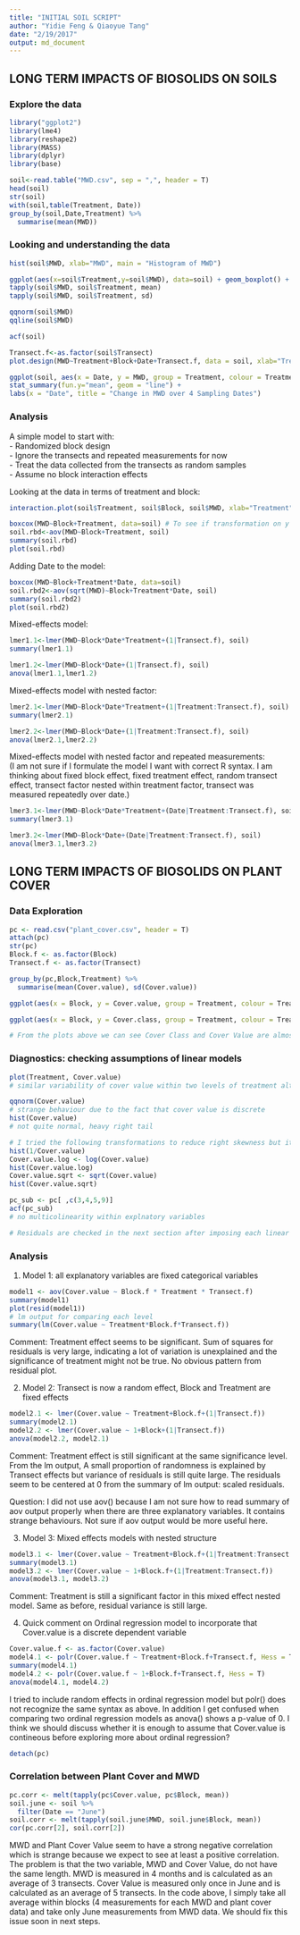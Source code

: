 ```yaml
---
title: "INITIAL SOIL SCRIPT"
author: "Yidie Feng & Qiaoyue Tang"
date: "2/19/2017"
output: md_document
---
```


## LONG TERM IMPACTS OF BIOSOLIDS ON SOILS

### Explore the data
```r
library("ggplot2")
library(lme4)
library(reshape2)
library(MASS)
library(dplyr)
library(base)
```

```r
soil<-read.table("MWD.csv", sep = ",", header = T) 
head(soil)
str(soil)
with(soil,table(Treatment, Date))
group_by(soil,Date,Treatment) %>%
  summarise(mean(MWD))
```

### Looking and understanding the data
```r
hist(soil$MWD, xlab="MWD", main = "Histogram of MWD")

ggplot(aes(x=soil$Treatment,y=soil$MWD), data=soil) + geom_boxplot() + labs(y="MWD", x="Treatment", main="Boxplot of MWD for the Two Treatment Groups")
tapply(soil$MWD, soil$Treatment, mean)
tapply(soil$MWD, soil$Treatment, sd)

qqnorm(soil$MWD)
qqline(soil$MWD)

acf(soil)

Transect.f<-as.factor(soil$Transect)
plot.design(MWD~Treatment+Block+Date+Transect.f, data = soil, xlab="Treatment", ylab="MWD")

ggplot(soil, aes(x = Date, y = MWD, group = Treatment, colour = Treatment)) +
stat_summary(fun.y="mean", geom = "line") +
labs(x = "Date", title = "Change in MWD over 4 Sampling Dates")
```

### Analysis

A simple model to start with:  
- Randomized block design  
- Ignore the transects and repeated measurements for now  
- Treat the data collected from the transects as random samples  
- Assume no block interaction effects

Looking at the data in terms of treatment and block:
```r
interaction.plot(soil$Treatment, soil$Block, soil$MWD, xlab="Treatment", ylab="MWD", main="Change in MWD over Treatments by Block")
```

```r
boxcox(MWD~Block+Treatment, data=soil) # To see if transformation on y is needed
soil.rbd<-aov(MWD~Block+Treatment, soil)
summary(soil.rbd)
plot(soil.rbd)
```

Adding Date to the model:
```r
boxcox(MWD~Block+Treatment*Date, data=soil)
soil.rbd2<-aov(sqrt(MWD)~Block+Treatment*Date, soil)
summary(soil.rbd2)
plot(soil.rbd2)
```

Mixed-effects model:
```r
lmer1.1<-lmer(MWD~Block*Date*Treatment+(1|Transect.f), soil)
summary(lmer1.1)

lmer1.2<-lmer(MWD~Block*Date+(1|Transect.f), soil)
anova(lmer1.1,lmer1.2)
```

Mixed-effects model with nested factor:
```r
lmer2.1<-lmer(MWD~Block*Date*Treatment+(1|Treatment:Transect.f), soil)
summary(lmer2.1)

lmer2.2<-lmer(MWD~Block*Date+(1|Treatment:Transect.f), soil)
anova(lmer2.1,lmer2.2)
```

Mixed-effects model with nested factor and repeated measurements:  
(I am not sure if I formulate the model I want with correct R syntax. I am thinking about fixed block effect, fixed treatment effect, random transect effect, transect factor nested within treatment factor, transect was measured repeatedly over date.)
```r
lmer3.1<-lmer(MWD~Block*Date*Treatment+(Date|Treatment:Transect.f), soil)
summary(lmer3.1)

lmer3.2<-lmer(MWD~Block*Date+(Date|Treatment:Transect.f), soil)
anova(lmer3.1,lmer3.2)
```

## LONG TERM IMPACTS OF BIOSOLIDS ON PLANT COVER

### Data Exploration
```r
pc <- read.csv("plant_cover.csv", header = T)
attach(pc)
str(pc)
Block.f <- as.factor(Block)
Transect.f <- as.factor(Transect)

group_by(pc,Block,Treatment) %>%
  summarise(mean(Cover.value), sd(Cover.value))

ggplot(aes(x = Block, y = Cover.value, group = Treatment, colour = Treatment), data = pc)+stat_summary(fun.y="mean", geom = "line")+labs(x = "Block", y = "Plant Cover Value", title = "Change in Cover Value over Different Blocks")

ggplot(aes(x = Block, y = Cover.class, group = Treatment, colour = Treatment), data = pc)+stat_summary(fun.y="mean", geom = "line")+labs(x = "Block", y = "Plant Cover Class", title = "Change in Cover Class over Different Blocks")

# From the plots above we can see Cover Class and Cover Value are almost the same in terms of changes with Treatment and within Blocks. We use Cover Value because it is closer to a continuous variable.
```

### Diagnostics: checking assumptions of linear models
```r
plot(Treatment, Cover.value)
# similar variability of cover value within two levels of treatment although strange behaviour of Control group

qqnorm(Cover.value)
# strange behaviour due to the fact that cover value is discrete
hist(Cover.value)
# not quite normal, heavy right tail

# I tried the following transformations to reduce right skewness but it does not seem to work well. I continued with non-transfromed response value in the analysis below, but this should be a concern?
hist(1/Cover.value)
Cover.value.log <- log(Cover.value)
hist(Cover.value.log)
Cover.value.sqrt <- sqrt(Cover.value)
hist(Cover.value.sqrt)

pc_sub <- pc[ ,c(3,4,5,9)]
acf(pc_sub)
# no multicolinearity within explnatory variables

# Residuals are checked in the next section after imposing each linear model.
```

### Analysis
1) Model 1: all explanatory variables are fixed categorical variables
```r
model1 <- aov(Cover.value ~ Block.f * Treatment * Transect.f)
summary(model1)
plot(resid(model1))
# lm output for comparing each level
summary(lm(Cover.value ~ Treatment*Block.f*Transect.f))
```
Comment: Treatment effect seems to be significant. Sum of squares for residuals is very large, indicating a lot of variation is unexplained and the significance of treatment might not be true. No obvious pattern from residual plot.

2) Model 2: Transect is now a random effect, Block and Treatment are fixed effects
```r
model2.1 <- lmer(Cover.value ~ Treatment+Block.f+(1|Transect.f))
summary(model2.1)
model2.2 <- lmer(Cover.value ~ 1+Block+(1|Transect.f))
anova(model2.2, model2.1)
```
Comment: Treatment effect is still significant at the same significance level. From the lm output, A small proportion of randomness is explained by Transect effects but variance of residuals is still quite large. The residuals seem to be centered at 0 from the summary of lm output: scaled residuals.

Question: I did not use aov() because I am not sure how to read summary of aov output properly when there are three explanatory variables. It contains strange behaviours. Not sure if aov output would be more useful here.

3) Model 3: Mixed effects models with nested structure
```r
model3.1 <- lmer(Cover.value ~ Treatment+Block.f+(1|Treatment:Transect.f))
summary(model3.1)
model3.2 <- lmer(Cover.value ~ 1+Block.f+(1|Treatment:Transect.f))
anova(model3.1, model3.2)
```
Comment: Treatment is still a significant factor in this mixed effect nested model. Same as before, residual variance is still large.

4) Quick comment on Ordinal regression model to incorporate that Cover.value is a discrete dependent variable
```r
Cover.value.f <- as.factor(Cover.value)
model4.1 <- polr(Cover.value.f ~ Treatment+Block.f+Transect.f, Hess = T)
summary(model4.1)
model4.2 <- polr(Cover.value.f ~ 1+Block.f+Transect.f, Hess = T)
anova(model4.1, model4.2)
```
I tried to include random effects in ordinal regression model but polr() does not recognize the same syntax as above. In addition I get confused when comparing two ordinal regression models as anova() shows a p-value of 0. I think we should discuss whether it is enough to assume that Cover.value is contineous before exploring more about ordinal regression?
```r
detach(pc)
```


### Correlation between Plant Cover and MWD
```r
pc.corr <- melt(tapply(pc$Cover.value, pc$Block, mean))
soil.june <- soil %>%
  filter(Date == "June")
soil.corr <- melt(tapply(soil.june$MWD, soil.june$Block, mean))
cor(pc.corr[2], soil.corr[2])
```
MWD and Plant Cover Value seem to have a strong negative correlation which is strange because we expect to see at least a positive correlation. The problem is that the two variable, MWD and Cover Value, do not have the same length. MWD is measured in 4 months and is calculated as an average of 3 transects. Cover Value is measured only once in June and is calculated as an average of 5 transects. In the code above, I simply take all average within blocks (4 measurements for each MWD and plant cover data) and take only June measurements from MWD data. We should fix this issue soon in next steps.
